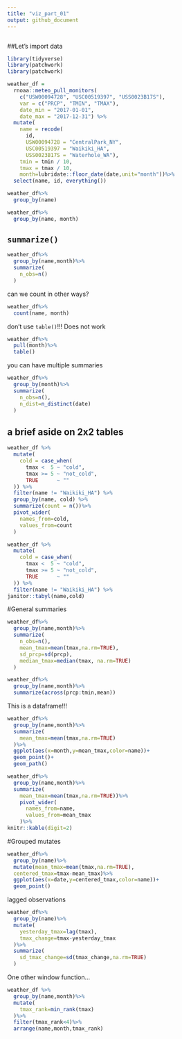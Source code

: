 ```yaml
---
title: "viz_part_01"
output: github_document
---
```


```r

```

##Let's import data

```r
library(tidyverse)
library(patchwork)
library(patchwork)
```

```r
weather_df = 
  rnoaa::meteo_pull_monitors(
    c("USW00094728", "USC00519397", "USS0023B17S"),
    var = c("PRCP", "TMIN", "TMAX"), 
    date_min = "2017-01-01",
    date_max = "2017-12-31") %>%
  mutate(
    name = recode(
      id, 
      USW00094728 = "CentralPark_NY", 
      USC00519397 = "Waikiki_HA",
      USS0023B17S = "Waterhole_WA"),
    tmin = tmin / 10,
    tmax = tmax / 10,
    month=lubridate::floor_date(date,unit="month"))%>%
  select(name, id, everything())
```

```r
weather_df%>%
  group_by(name)
```

```r
weather_df%>%
  group_by(name, month)
```
## `summarize()`

```r
weather_df%>%
  group_by(name,month)%>%
  summarize(
    n_obs=n()
  )
```
can we count in other ways?

```r
weather_df%>%
  count(name, month)
```

don't use `table()`!!! Does not work

```r
weather_df%>%
  pull(month)%>%
  table()
```

you can have multiple summaries

```r
weather_df%>%
  group_by(month)%>%
  summarize(
    n_obs=n(),
    n_dist=n_distinct(date)
  )
```

## a brief aside on 2x2 tables
```r
weather_df %>% 
  mutate(
    cold = case_when(
      tmax <  5 ~ "cold",
      tmax >= 5 ~ "not_cold",
      TRUE      ~ ""
  )) %>% 
  filter(name != "Waikiki_HA") %>% 
  group_by(name, cold) %>% 
  summarize(count = n())%>%
  pivot_wider(
    names_from=cold,
    values_from=count
  )
```

```r
weather_df %>% 
  mutate(
    cold = case_when(
      tmax <  5 ~ "cold",
      tmax >= 5 ~ "not_cold",
      TRUE      ~ ""
  )) %>% 
  filter(name != "Waikiki_HA") %>% 
janitor::tabyl(name,cold)
```

#General summaries

```r
weather_df%>%
  group_by(name,month)%>%
  summarize(
    n_obs=n(),
    mean_tmax=mean(tmax,na.rm=TRUE),
    sd_prcp=sd(prcp),
    median_tmax=median(tmax, na.rm=TRUE)
  )
```


```r
weather_df%>%
  group_by(name,month)%>%
  summarize(across(prcp:tmin,mean))
```

This is a dataframe!!!
```r
weather_df%>%
  group_by(name,month)%>%
  summarize(
    mean_tmax=mean(tmax,na.rm=TRUE)
  )%>%
  ggplot(aes(x=month,y=mean_tmax,color=name))+
  geom_point()+
  geom_path()
```

```r
weather_df%>%
  group_by(name,month)%>%
  summarize(
    mean_tmax=mean(tmax,na.rm=TRUE))%>%
    pivot_wider(
      names_from=name,
      values_from=mean_tmax
    )%>%
knitr::kable(digit=2)
```

#Grouped mutates
```r
weather_df%>%
  group_by(name)%>%
  mutate(mean_tmax=mean(tmax,na.rm=TRUE),
  centered_tmax=tmax-mean_tmax)%>%
  ggplot(aes(x=date,y=centered_tmax,color=name))+
  geom_point()
```

lagged observations

```r
weather_df%>%
  group_by(name)%>%
  mutate(
    yesterday_tmax=lag(tmax),
    tmax_change=tmax-yesterday_tmax
  )%>%
  summarize(
    sd_tmax_change=sd(tmax_change,na.rm=TRUE)
  )
```
One other window function...

```r
weather_df %>%
  group_by(name,month)%>%
  mutate(
    tmax_rank=min_rank(tmax)
  )%>%
  filter(tmax_rank<4)%>%
  arrange(name,month,tmax_rank)
```


